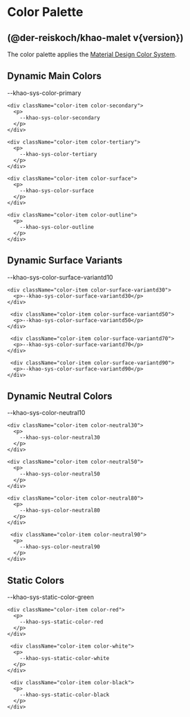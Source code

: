 
<Meta title="Color Palette" />

# Color Palette

## (@der-reiskoch/khao-malet v{version})

The color palette applies the [Material Design Color System](https://m3.material.io/styles/color/system/how-the-system-works).

## Dynamic Main Colors

<div className="sb-container">
  <div className='container'>
    <div className="color-item color-primary">
      <p>
        --khao-sys-color-primary
      </p>
    </div>

    <div className="color-item color-secondary">
      <p>
        --khao-sys-color-secondary
      </p>
    </div>

    <div className="color-item color-tertiary">
      <p>
        --khao-sys-color-tertiary
      </p>
    </div>

    <div className="color-item color-surface">
      <p>
        --khao-sys-color-surface
      </p>
    </div>

    <div className="color-item color-outline">
      <p>
        --khao-sys-color-outline
      </p>
    </div>

  </div>
 </div>

## Dynamic Surface Variants

<div className="sb-container">
  <div className="container">
    <div className="color-item color-surface-variantd10">
      <p>--khao-sys-color-surface-variantd10</p>
    </div>

    <div className="color-item color-surface-variantd30">
      <p>--khao-sys-color-surface-variantd30</p>
    </div>

     <div className="color-item color-surface-variantd50">
      <p>--khao-sys-color-surface-variantd50</p>
    </div>

     <div className="color-item color-surface-variantd70">
      <p>--khao-sys-color-surface-variantd70</p>
    </div>

     <div className="color-item color-surface-variantd90">
      <p>--khao-sys-color-surface-variantd90</p>
    </div>

  </div>
</div>

## Dynamic Neutral Colors

<div className="sb-container">
  <div className='container'>
    <div className="color-item color-neutral10">
      <p>
        --khao-sys-color-neutral10
      </p>
    </div>

    <div className="color-item color-neutral30">
      <p>
        --khao-sys-color-neutral30
      </p>
    </div>

    <div className="color-item color-neutral50">
      <p>
        --khao-sys-color-neutral50
      </p>
    </div>

    <div className="color-item color-neutral80">
      <p>
        --khao-sys-color-neutral80
      </p>
    </div>

     <div className="color-item color-neutral90">
      <p>
        --khao-sys-color-neutral90
      </p>
    </div>

  </div>
 </div>

## Static Colors

<div className="sb-container">
  <div className='container'>
    <div className="color-item color-green">
      <p>
        --khao-sys-static-color-green
      </p>
    </div>

    <div className="color-item color-red">
      <p>
        --khao-sys-static-color-red
      </p>
    </div>

     <div className="color-item color-white">
      <p>
        --khao-sys-static-color-white
      </p>
    </div>

     <div className="color-item color-black">
      <p>
        --khao-sys-static-color-black
      </p>
    </div>

  </div>
 </div>

<style>
  {`

  .sb-container {
    margin-top: 24px;
    margin-bottom: 48px;
  }

  .container {
    display:flex;
    flex-direction: row;
    justify-content: flex-start;
    align-items: center;
    flex-wrap: wrap;
    gap: 2rem;
    
  }

  .color-item {
    display:flex;
    flex-direction: column;
    justify-content: center;
    align-items: center;
    font-weight: 800;
    width: 250px;
    height: 80px;
    border-radius: var(--khao-sys-shape-corner-small);
  }

  .color-primary {
      background-color: var(--khao-sys-color-primary);

      p {
        color: var(--khao-sys-color-on-primary) !important;
      }
  }

  .color-secondary {
      background-color: var(--khao-sys-color-secondary);

      p {
        color: var(--khao-sys-color-on-secondary) !important;
      }
  }

  .color-tertiary {
      background-color: var(--khao-sys-color-tertiary);

      p {
        color: var(--khao-sys-color-on-tertiary) !important;
      }
  }

  .color-surface {
      background-color: var(--khao-sys-color-surface);

      p {
        color: var(--khao-sys-color-on-surface) !important;
      }
  }

  .color-surface-variantd10 {
      background-color: var(--khao-sys-color-surface-variantd10);

      p {
        color: var(--khao-sys-color-on-surface-variantd10) !important;
      }
  }

  .color-surface-variantd30 {
      background-color: var(--khao-sys-color-surface-variantd30);

      p {
        color: var(--khao-sys-color-on-surface-variantd30) !important;
      }
  }

  .color-surface-variantd50 {
      background-color: var(--khao-sys-color-surface-variantd50);

      p {
        color: var(--khao-sys-color-on-surface-variantd50) !important;
      }
  }

  .color-surface-variantd70 {
      background-color: var(--khao-sys-color-surface-variantd70);

      p {
        color: var(--khao-sys-color-on-surface-variantd70) !important;
      }
  }

  .color-surface-variantd90 {
      background-color: var(--khao-sys-color-surface-variantd90);

      p {
        color: var(--khao-sys-color-on-surface-variantd90) !important;
      }
  }

  .color-outline {
      background-color: var(--khao-sys-color-outline);

      p {
        color: var(--khao-sys-color-on-outline) !important;
      }
  }

  .color-neutral10 {
      background-color: var(--khao-sys-color-neutral10);

      p {
        color: var(--khao-sys-static-color-white) !important;
      }
  }

  .color-neutral30 {
      background-color: var(--khao-sys-color-neutral30);

      p {
        color: var(--khao-sys-static-color-white) !important;
      }
  }

  .color-neutral50 {
      background-color: var(--khao-sys-color-neutral50);

      p {
        color: var(--khao-sys-static-color-black) !important;
      }
  }

  .color-neutral80 {
      background-color: var(--khao-sys-color-neutral80);

      p {
        color: var(--khao-sys-static-color-black) !important;
      }
  }

  .color-neutral90 {
      background-color: var(--khao-sys-color-neutral90);
     
      p {
        color: var(--khao-sys-static-color-black) !important;
      }
  }

  .color-green {
      background-color: var(--khao-sys-static-color-green);
     
      p {
        color: var(--khao-sys-static-color-on-green) !important;
      }
  }

  .color-red {
      background-color: var(--khao-sys-static-color-red);
     
      p {
        color: var(--khao-sys-static-color-on-red) !important;
      }
  }

  .color-white {
      background-color: var(--khao-sys-static-color-white);
       border: 1px solid var(--khao-sys-static-color-black);
     
      p {
        color: var(--khao-sys-static-color-on-white) !important;
      }
  }

  .color-black {
      background-color: var(--khao-sys-static-color-black);
     
      p {
        color: var(--khao-sys-static-color-on-black) !important;
      }
  }


  `}
</style>
